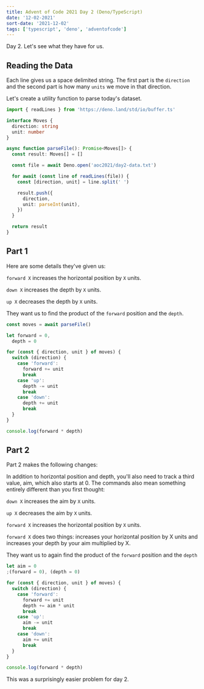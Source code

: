 ```yaml
---
title: Advent of Code 2021 Day 2 (Deno/TypeScript)
date: '12-02-2021'
sort-date: '2021-12-02'
tags: ['typescript', 'deno', 'adventofcode']
---
```


Day 2. Let's see what they have for us.

## Reading the Data

Each line gives us a space delimited string. The first part is the `direction` and the second part is how many `units` we move in that direction.

Let's create a utility function to parse today's dataset.

```typescript
import { readLines } from 'https://deno.land/std/io/buffer.ts'

interface Moves {
  direction: string
  unit: number
}

async function parseFile(): Promise<Moves[]> {
  const result: Moves[] = []

  const file = await Deno.open('aoc2021/day2-data.txt')

  for await (const line of readLines(file)) {
    const [direction, unit] = line.split(' ')

    result.push({
      direction,
      unit: parseInt(unit),
    })
  }

  return result
}
```

## Part 1

Here are some details they've given us:

`forward X` increases the horizontal position by `X` units.

`down X` increases the depth by `X` units.

`up X` decreases the depth by `X` units.

They want us to find the product of the `forward` position and the `depth`.

```typescript
const moves = await parseFile()

let forward = 0,
  depth = 0

for (const { direction, unit } of moves) {
  switch (direction) {
    case 'forward':
      forward += unit
      break
    case 'up':
      depth -= unit
      break
    case 'down':
      depth += unit
      break
  }
}

console.log(forward * depth)
```

## Part 2

Part 2 makes the following changes:

In addition to horizontal position and depth, you'll also need to track a third value, aim, which also starts at 0. The commands also mean something entirely different than you first thought:

`down X` increases the aim by `X` units.

`up X` decreases the aim by `X` units.

`forward X` increases the horizontal position by `X` units.

`forward X` does two things: increases your horizontal position by X units and increases your depth by your aim multiplied by X.

They want us to again find the product of the `forward` position and the `depth`

```typescript
let aim = 0
;(forward = 0), (depth = 0)

for (const { direction, unit } of moves) {
  switch (direction) {
    case 'forward':
      forward += unit
      depth += aim * unit
      break
    case 'up':
      aim -= unit
      break
    case 'down':
      aim += unit
      break
  }
}

console.log(forward * depth)
```

This was a surprisingly easier problem for day 2.

